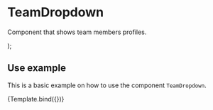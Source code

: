 
<Meta title="Components/Menus/TeamDropdown" component={TeamDropdown} />

# TeamDropdown

Component that shows team members profiles.

<Props of={TeamDropdown} />

  <TeamDropdown
    title={args.title}
    userInfoProps={args.userInfoProps}
    bgColor={args.bgColor}
  />
);

## Use example

This is a basic example on how to use the component `TeamDropdown`.

<Canvas>
  <Story
    name="Basic example"
    args={{
      title: 'Development team',
      userInfoProps: [
        {
          user: {
            username: 'Users Name',
            userImg:
              'https://www.semana.com/resizer/AhOjY7VO50nkdLUyhuzX2HcLZuc=/fit-in/768x0/smart/filters:format(jpg):quality(80)/cloudfront-us-east-1.images.arcpublishing.com/semana/KVRYJNDM6FGKPGL6WXPO26HFUA.png',
            userColor: 'yellow',
            description: 'this is a brief description by the user',
            totalPoints: 300,
            level: 2,
            contactsNumber: 40,
            currentTasks: 3,
          },
          backgroundColor: 'red',
          textColor: 'black'
        },
      ],
      bgColor: 'yellow'
    }}
>
    {Template.bind({})}
  </Story>
</Canvas>

<ArgsTable of={TeamDropdown} story="Basic example" />
